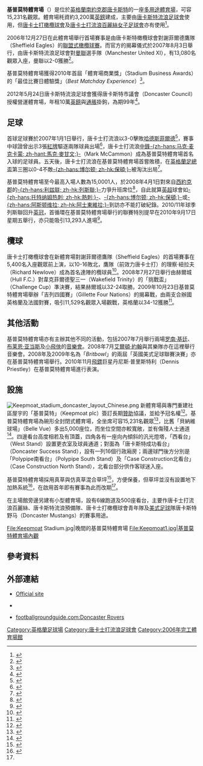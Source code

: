 {{noteTA|G1=足球
|1=zh-hans:唐卡斯特流浪足球俱乐部; zh-hk:唐卡士打流浪足球會;
|2=zh-hans:唐卡斯特流浪; zh-hk:唐卡士打流浪;
|3=zh-hans:唐卡斯特橄榄球俱乐部; zh-hk:唐卡士打橄欖球會;
|4=zh-hans:唐卡斯特流浪百丽丝女子足球俱乐部; zh-hk:唐卡士打流浪百麗絲女子足球會;
|5=zh-hans:唐卡斯特流浪百丽丝; zh-hk:唐卡士打流浪百麗絲;
}}
{{Infobox Stadium
| stadium_name      = 基普莫特體育場<br />''Keepmoat Stadium''
| image             = [[File:Keepmoat_Stadium_Doncaster.jpg|250px]]
| nickname          = ''Black Bank''、''The Moat''
| fullname          = Keepmoat Stadium
| location          = Stadium Way, Lakeside,<br />[[唐卡斯特|唐卡斯特]]，[[南約克郡|南約克郡]]，<br />[[英格蘭|英格蘭]] DN4 5JW
| coordinates       = {{coord|53|30|35|N|1|6|50|W|type:landmark_region:GB|display=inline,title}}
| built             = 2006年
| opened            = 2006年；<br />官式揭幕：2007年8月3日
| owner             = 唐卡斯特市議會
| seating_capacity  = 15,231人<br />（可擴充至20,000人）
| tenants           = [[唐卡斯特流浪足球俱乐部|唐卡斯特流浪]]（2007–）<br>[[唐卡斯特联盟式橄榄球俱乐部|唐卡士打橄欖球會]]（2007–）<br>[[唐卡士打流浪百麗絲女子足球會|唐卡士打流浪百麗絲]]（2007–）
| dimensions        = 
|}}

'''基普莫特體育場'''（{{lang-en|'''Keepmoat Stadium'''}}）是位於[[英格蘭|英格蘭]][[南約克郡|南約克郡]][[唐卡斯特|唐卡斯特]]的一座[[多用途體育場|多用途]][[體育場|體育場]]，可容15,231名觀眾。體育場秏資約3,200萬[[英鎊|英鎊]]建成，主要由[[唐卡斯特流浪足球俱乐部|唐卡斯特流浪足球會]]使用，但[[唐卡斯特联盟式橄榄球俱乐部|唐卡士打橄欖球會]]及[[唐卡士打流浪百麗絲女子足球會|唐卡士打流浪百麗絲女子足球會]]亦有使用<ref>{{cite web |language=en |url=http://www.smc-doncaster.co.uk/press/091106.html |title="Keepmoat Stadium" new name for centre-piece of £32million Lakeside Sports Complex |work=Stadium Management Company, Doncaster |date=2006-11-20 |accessdate=2007-08-28 |deadurl=yes |archiveurl=https://web.archive.org/web/20071008040303/http://www.smc-doncaster.co.uk/press/091106.html |archivedate=2007-10-08 }}</ref>。

2006年12月27日在此體育場舉行首場賽事是由唐卡斯特橄欖球會對謝菲爾德鷹隊（Sheffield Eagles）的[[聯盟式橄欖球|聯盟式橄欖球賽]]。而官方的揭幕儀式於2007年8月3日舉行，由唐卡斯特流浪足球會對[[曼徹斯特聯足球俱樂部|曼聯]]選手隊（Manchester United XI），有13,080名觀眾入座，曼聯以2-0獲勝<ref>{{cite web |language=en |url=http://www.doncasterfreepress.co.uk/rovers?articleid=3101104 |title=A taste of things to come |work=Doncaster Today |date=2007-08-09 |accessdate=2007-08-28 |archive-url=https://web.archive.org/web/20080214020657/http://www.doncasterfreepress.co.uk/rovers?articleid=3101104 |archive-date=2008-02-14 |dead-url=yes }}</ref>。

基普莫特體育場獲得2010年首屆「體育場商業獎」（Stadium Business Awards）的「最佳比賽日體驗獎」（''Best Matchday Experience''）<ref>{{cite news |language=en |url=http://www.stadiumbusinessawards.com/winners-of-the-stadium-business-awards-2010/ |title=Winners of the Stadium Business Awards 2010 |publisher=''stadiumbusinessawards.com'' |date=2010-06-18 |accessdate=2010-09-20 |deadurl=yes |archiveurl=https://web.archive.org/web/20100701080651/http://www.stadiumbusinessawards.com/winners-of-the-stadium-business-awards-2010/ |archivedate=2010-07-01 }}</ref>。

2012年5月24日唐卡斯特流浪足球會獲得唐卡斯特市議會（Doncaster Council）授權營運體育場，年租10萬[[英鎊|英鎊]]與[[通脹|通脹]]掛鉤，為期99年<ref>{{cite news |language=en |url=http://www.bbc.co.uk/news/uk-england-south-yorkshire-18194921 |title=Doncaster Rovers to take over Keepmoat Stadium from council |publisher=''[[BBC|BBC News]]'' |date=2012-05-24 |accessdate=2012-05-27 |archive-date=2012-05-27 |archive-url=https://web.archive.org/web/20120527143557/http://www.bbc.co.uk/news/uk-england-south-yorkshire-18194921 |dead-url=no }}</ref>。

==足球==
首球足球賽於2007年1月1日舉行，唐卡士打流浪以3-0擊敗[[哈德斯菲尔德足球俱乐部|哈德斯菲爾德]]<ref>{{cite web |language=en |url=http://www.bbc.co.uk/southyorkshire/content/image_galleries/doncaster_rovers_keepmoat_john_ennis_gallery.shtml?3 |title=First day at Keepmoat |work=[[BBC|BBC]] South Yorkshire |date= |accessdate=2007-08-28 |archive-date=2012-11-09 |archive-url=https://web.archive.org/web/20121109203656/http://www.bbc.co.uk/southyorkshire/content/image_galleries/doncaster_rovers_keepmoat_john_ennis_gallery.shtml?3 |dead-url=no }}</ref>，賽事中球證曾出示3張[[紅牌|紅牌]]驅逐兩隊球員出場<ref>{{cite web 
 |language=en 
 |url=http://www.htafc.premiumtv.co.uk/page/MatchReport/0,,10312~32925,00.html 
 |title=Doncaster vs Huddersfield 
 |work=Huddersfield Town Official Website 
 |date=2007-01-01 
 |accessdate=2007-08-28 
 |deadurl=yes 
 |archiveurl=https://web.archive.org/web/20080214215342/http://www.htafc.premiumtv.co.uk/page/MatchReport/0%2C%2C10312~32925%2C00.html 
 |archivedate=2008-02-14 
 }}</ref>，唐卡士打流浪[[前鋒_(足球)|中鋒]][[马克·麦克卡蒙|-{zh-hans:马克·麦克卡蒙; zh-hant:馬克·麥甘文;}-]]（Mark McCammon）成為基普莫特體育場首名入球的足球員。五天後，唐卡士打流浪在基普莫特體育場首嘗敗積，在[[英格蘭足總盃|英格蘭足總盃]]第三圈以0-4不敵[[博尔顿足球俱乐部|-{zh-hans:博尔顿; zh-hk:保頓;}-]]被淘汰出局<ref>{{cite web |language=en |url=http://www.doncasterroversfc.co.uk/page/MatchReport/0,,10329~36472,00.html |title=Doncaster Rovers Match Report - Doncaster Rovers 0 - Bolton Wanderers 4 |work=Doncaster Rovers Official Website |date=2007-01-06 |accessdate=2009-07-10 |deadurl=yes |archiveurl=https://web.archive.org/web/20110615110348/http://www.doncasterroversfc.co.uk/page/MatchReport/0%2C%2C10329~36472%2C00.html |archivedate=2011-06-15 }}</ref>。

基普莫特體育場至今最高入場人數為15,0001人，於2008年4月1日對來自[[西約克郡|西約克郡]]的[[列斯聯足球會|-{zh-hans:利兹联; zh-hk:列斯聯;}-]]力爭升班席位<ref>{{cite web |language=en |url=http://www.doncasterroversfc.co.uk/page/MatchReport/0,,10329~38664,00.html |title=Doncaster Vs Leeds united |work=Doncaster Rovers Official Website |date=2008-04-01 |deadurl=yes |archiveurl=https://web.archive.org/web/20110615103318/http://www.doncasterroversfc.co.uk/page/MatchReport/0%2C%2C10329~38664%2C00.html |archivedate=2011-06-15 |accessdate=2010-09-20 }}</ref>，自此就算[[英超|英超]]球會如[[托特纳姆热刺足球俱乐部|-{zh-hans:托特纳姆热刺; zh-hk:熱刺;}-]]、[[博尔顿足球俱乐部|-{zh-hans:博尔顿; zh-hk:保頓;}-]]或[[阿士東維拉足球會|-{zh-hans:阿斯顿维拉; zh-hk:阿士東維拉;}-]]到訪亦不能打破紀錄。2010/11年球季列斯聯回升[[英冠|英冠]]，首循環在基普莫特體育場舉行的聯賽特別提早在2010年9月17日星期五舉行，亦只能吸引13,293人進場<ref>{{cite news |language=en |url=http://news.bbc.co.uk/sport2/hi/football/eng_div_1/8997634.stm |title=Doncaster 0-0 Leeds United |publisher=[[BBC|BBC]] Sport |date=2010-09-17 |accessdate=2010-09-20 |archive-date=2010-09-19 |archive-url=https://web.archive.org/web/20100919010124/http://news.bbc.co.uk/sport2/hi/football/eng_div_1/8997634.stm |dead-url=no }}</ref>。

==欖球==
唐卡士打橄欖球會在新體育場對謝菲爾德鷹隊（Sheffield Eagles）的首場賽事在5,400名入座觀眾前上演，以10-16敗北，鷹隊（前效力唐卡士打）的理察·紐拉夫（Richard Newlove）成為首名達陣的欖球員<ref>{{cite web |language=en |url=http://www.doncasterfreepress.co.uk/doncaster-star-sport?articleid=1947571 |title=Eagles spoil Dons' opener at Keepmoat |work=Doncaster Today |date=2006-12-28 |accessdate=2007-08-28 |deadurl=yes |archiveurl=https://web.archive.org/web/20070929081130/http://www.doncasterfreepress.co.uk/doncaster-star-sport?articleid=1947571 |archivedate=2007-09-29 }}</ref>。2008年7月27日舉行由赫爾城（Hull F.C.）對韋克菲爾德聖三一（Wakefield Trinity）的「挑戰盃」（Challenge Cup）準決賽，結果赫爾城以32-24取勝。2009年10月23日基普莫特體育場舉辦「吉列四國賽」（Gillette Four Nations）的揭幕戰，由兩支合辦國英格蘭及法國對賽，吸引11,529名觀眾入場觀戰，英格蘭以34-12獲勝<ref>{{cite news |language=en |url=http://newsimg.bbc.co.uk/sport1/hi/rugby_league/8318747.stm |title=England 34-12 France |publisher=[[BBC|BBC]] Sport |date=2009-10-23 |accessdate=2010-09-20 |archive-date=2018-10-03 |archive-url=https://web.archive.org/web/20181003041424/http://newsimg.bbc.co.uk/sport1/hi/rugby_league/8318747.stm |dead-url=no }}</ref>。

==其他活動==
基普莫特體育場亦有主辦其他不同的活動，包括2007年7月舉行兩場[[罗南·基廷|罗南·基廷]]、[[布莱恩·亚当斯|布莱恩·亚当斯]]及[[McFly|小飛俠]]的[[音樂會|音樂會]]。2008年7月[[艾爾頓·約翰|艾爾頓·約翰]]與其樂隊亦在這裡舉行音樂會。2008年及2009年名為「''Britbowl''」的兩屆「英國美式足球聯賽決賽」亦在基普莫特體育場舉行。2010年11月[[飛鏢|飛鏢]]巨星丹尼斯·普里斯特利（Dennis Priestley）在基普莫特體育場進行表演。

==設施==
[[File:Keepmoat_stadium_doncaster_layout_Chinese.png|thumb]]
新體育場與專門重建社區屋宇的「基普莫特」（Keepmoat plc）簽訂長期[[贊助|贊助]]協議，並給予冠名權<ref>{{cite web |language=en |url=http://news.bbc.co.uk/sport1/hi/football/teams/d/doncaster/6170858.stm |title=Doncaster announce stadium name |work=[[BBC|BBC]] South Yorkshire |date=2006-11-21 |accessdate=2007-04-17}}</ref>。基普莫特體育場為碗形全封閉式體育場，全坐席可容15,231名觀眾<ref>{{cite web |language=en |url=http://www.yorkshireeveningpost.co.uk/aroundthegrounds?articleid=2984467 |title=Doncaster Rovers - Keepmoat Stadium |work=Yorkshire Evening Post |date=2007-06-27 |accessdate=2007-08-28 |deadurl=yes |archiveurl=https://web.archive.org/web/20070928075401/http://www.yorkshireeveningpost.co.uk/aroundthegrounds?articleid=2984467 |archivedate=2007-09-28 }}</ref>，比舊「貝納維球場」（Belle Vue）多出5,000座位，而坐位空間亦較寬敞，並有傷殘人士通道<ref>{{cite web |language=en |url=http://www.nads.org.uk/?page=89 |title=Doncaster Rovers |work=National Association of Disabled Supporters |date= |accessdate=2007-08-28 |archive-date=2007-09-04 |archive-url=https://web.archive.org/web/20070904062405/http://www.nads.org.uk/?page=89 |dead-url=no }}</ref>。四邊看台高度相若及有頂蓋，四角各有一座向內傾斜的汎光燈塔，「西看台」（West Stand）設置更衣室及球員通道；對面為「唐卡斯特成功看台」（Doncaster Success Stand），設有一列16個行政廂房；兩邊球門後方分別是「Polypipe南看台」（Polypipe South Stand）及「Case Construction北看台」（Case Construction North Stand），北看台部分供作客球迷入座。

基普莫特體育場採用真草與仿真草混合草坪<ref>{{cite web |language=en |url=http://www.architectureweek.org.uk/feature.asp?FeatureID=49 |title=Feature: Media Information Architecture Week Yorkshire |work=Architecture Week |date= |accessdate=2007-08-28 |archive-date=2007-09-28 |archive-url=https://web.archive.org/web/20070928043214/http://www.architectureweek.org.uk/feature.asp?FeatureID=49 |dead-url=no }}</ref>，方便保養，但草坪並沒有設置地下加熱系統<ref name=leedsabandon08>{{cite web |language=en |url=http://www.yorkshireeveningpost.co.uk/leedsunited/United-39left-in-the-dark39.3785953.jp |title=United 'left in the dark' by Rovers |work=Yorkshire Evening Post |date=2008-02-16 |accessdate=2008-02-17 |archive-date=2008-12-26 |archive-url=https://web.archive.org/web/20081226140025/http://www.yorkshireeveningpost.co.uk/leedsunited/United-39left-in-the-dark39.3785953.jp |dead-url=no }}</ref>，在啟用首年即有賽事為此而改期<ref name=leedsabandon08/>。

在主場館旁邊另建有小型體育場，設有6線跑道及500座看台，主要作唐卡士打流浪百麗絲、唐卡斯特流浪預備隊、唐卡士打橄欖球會青年隊及[[美式足球|美式足球]]隊唐卡斯特野马（Doncaster Mustangs）的賽事用途。

<gallery>
File:Keepmoat Stadium.jpg|晚間的基普莫特體育場
File:Keepmoat1.jpg|基普莫特體育場內觀
</gallery>

==參考資料==
{{reflist}}

==外部連結==
{{commonscat|Keepmoat Stadium}}
* [http://www.keepmoatstadium.com Official site]{{en}}
* {{Wayback|url=http://www.keepmoatstadium.com/ |date=20071002224345 }} {{en}}
* [https://web.archive.org/web/20111108001027/http://www.footballgroundguide.com/doncaster_rovers/ footballgroundguide.com:Doncaster Rovers] {{en}}

{{DEFAULTSORT:Keepmoat Stadium}}
[[Category:英格蘭足球場|Category:英格蘭足球場]]
[[Category:唐卡士打流浪足球會|Category:唐卡士打流浪足球會]]
[[Category:2006年完工體育場館|Category:2006年完工體育場館]]